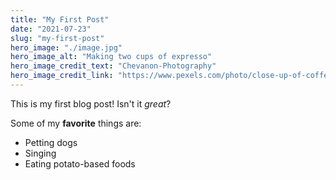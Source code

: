 ```yaml
---
title: "My First Post"
date: "2021-07-23"
slug: "my-first-post"
hero_image: "./image.jpg"
hero_image_alt: "Making two cups of expresso"
hero_image_credit_text: "Chevanon-Photography"
hero_image_credit_link: "https://www.pexels.com/photo/close-up-of-coffee-cup-324028/"
---
```


This is my first blog post! Isn't it *great*?

Some of my **favorite** things are:

* Petting dogs
* Singing
* Eating potato-based foods